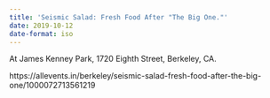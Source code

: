 ```yaml
---
title: 'Seismic Salad: Fresh Food After "The Big One."'
date: 2019-10-12
date-format: iso
---
```


At James Kenney Park, 1720 Eighth Street, Berkeley, CA.

https://allevents.in/berkeley/seismic-salad-fresh-food-after-the-big-one/1000072713561219
